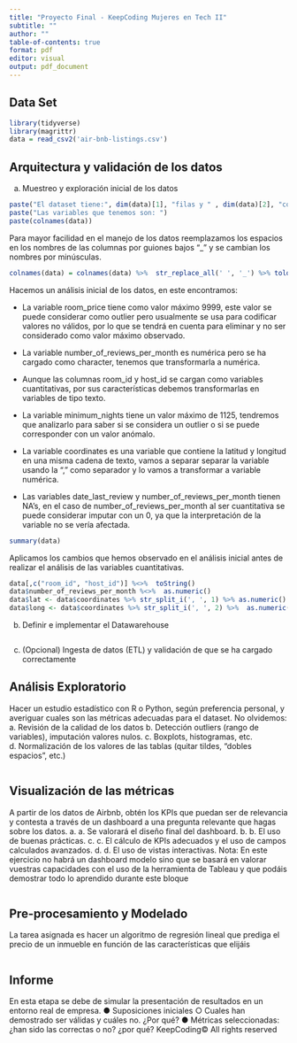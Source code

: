---
title: "Proyecto Final - KeepCoding Mujeres en Tech II"
subtitle: ""
author: ""
table-of-contents: true
format: pdf
editor: visual
output: pdf_document
---

## Data Set
```{r, echo=FALSE, include=FALSE}
library(tidyverse)
library(magrittr)
data = read_csv2('air-bnb-listings.csv')
```

## Arquitectura y validación de los datos

a. Muestreo y exploración inicial de los datos
```{r, include=TRUE, echo=FALSE}
paste("El dataset tiene:", dim(data)[1], "filas y " , dim(data)[2], "columnas.")
paste("Las variables que tenemos son: ")
paste(colnames(data))
```
Para mayor facilidad en el manejo de los datos reemplazamos los espacios en los nombres de las columnas por guiones bajos "_" y se cambian los nombres por minúsculas.

```{r}
colnames(data) = colnames(data) %>%  str_replace_all(' ', '_') %>% tolower()
```

Hacemos un análisis inicial de los datos, en este encontramos:

- La variable room_price tiene como valor máximo 9999, este valor se puede considerar como outlier pero usualmente se usa para codificar valores no válidos, por lo que se tendrá en cuenta para eliminar y no ser considerado como valor máximo observado.

- La variable number_of_reviews_per_month es numérica pero se ha cargado como character, tenemos que transformarla a numérica.

- Aunque las columnas room_id y host_id se cargan como variables cuantitativas, por sus características debemos transformarlas en variables de tipo texto.

- La variable minimum_nights tiene un valor máximo de 1125, tendremos que analizarlo para saber si se considera un outlier o si se puede corresponder con un valor anómalo.

- La variable coordinates es una variable que contiene la latitud y longitud en una misma cadena de texto, vamos a separar separar la variable usando la "," como separador y lo vamos a transformar a variable numérica.

- Las variables date_last_review y number_of_reviews_per_month tienen NA's, en el caso de number_of_reviews_per_month al ser cuantitativa se puede considerar imputar con un 0, ya que la interpretación de la variable no se vería afectada.

```{r}
summary(data)
```

Aplicamos los cambios que hemos observado en el análisis inicial antes de realizar el análisis de las variables cuantitativas.
```{r}
data[,c("room_id", "host_id")] %<>%  toString()
data$number_of_reviews_per_month %<>%  as.numeric()
data$lat <- data$coordinates %>% str_split_i(', ', 1) %>% as.numeric()
data$long <- data$coordinates %>% str_split_i(', ', 2) %>%  as.numeric()
```


b. Definir e implementar el Datawarehouse
```{r}
```
c. (Opcional) Ingesta de datos (ETL) y validación de que se ha cargado
correctamente

## Análisis Exploratorio
Hacer un estudio estadístico con R o Python, según preferencia personal, y averiguar
cuales son las métricas adecuadas para el dataset. No olvidemos:
a. Revisión de la calidad de los datos
b. Detección outliers (rango de variables), imputación valores nulos.
c. Boxplots, histogramas, etc.
d. Normalización de los valores de las tablas (quitar tildes, “dobles espacios”, etc.)
```{r}

```

## Visualización de las métricas
A partir de los datos de Airbnb, obtén los KPIs que puedan ser de relevancia y contesta
a través de un dashboard a una pregunta relevante que hagas sobre los datos.
a. a. Se valorará el diseño final del dashboard.
b. b. El uso de buenas prácticas.
c. c. El cálculo de KPIs adecuados y el uso de campos calculados avanzados.
d. d. El uso de vistas interactivas.
Nota: En este ejercicio no habrá un dashboard modelo sino que se basará en valorar
vuestras capacidades con el uso de la herramienta de Tableau y que podáis demostrar
todo lo aprendido durante este bloque

```{r}

```

## Pre-procesamiento y Modelado
La tarea asignada es hacer un algoritmo de regresión lineal que prediga el precio de un
inmueble en función de las características que elijáis
```{r}

```

## Informe
En esta etapa se debe de simular la presentación de resultados en un entorno real de
empresa.
● Suposiciones iniciales
○ Cuales han demostrado ser válidas y cuáles no. ¿Por qué?
● Métricas seleccionadas: ¿han sido las correctas o no? ¿por qué?
KeepCoding© All rights reserved